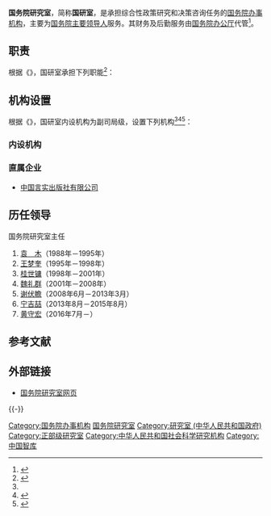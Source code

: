 {{Distinguish|国务院发展研究中心}}
{{Infobox PRCG
|机构名称=国务院研究室
|标志1=National Emblem of the People's Republic of China (2).svg
|标志1说明=[[s:国务院关于国家行政机关和企业事业单位社会团体印章管理的规定|1999年规定]]：[[印章|印章]][[直径|直径]]5厘米，中央刊[[中华人民共和国国徽|国徽]]，由[[中华人民共和国国务院|国务院]]制发。
|职位1=主任
|人员1=[[黄守宏|黄守宏]]
|职位2=副主任
|人员2=[[陈祖新|陈祖新]]、[[向东_(1963年)|向　东]]
|人数2=2
|职位3=党组成员
|人员3=[[孙国君|孙国君]]、[[肖炎舜|肖炎舜]]
|人数3=2
|成立时间=1995年
|上级机构=[[中华人民共和国国务院|中华人民共和国国务院]]
|机构类型=[[国务院办事机构|国务院办事机构]]
|中共本级 =中国共产党国务院研究室党组
|本级纪检监察=[[中华人民共和国国务院办公厅#驻国办纪检监察组|中央纪委国家监委驻国务院办公厅纪检监察组]]
|行政级别=正部级
|地址1=[[北京市|北京市]]
|官网=
|链接= {{URL|http://www.gov.cn/guoqing/2018-06/22/content_5300522.htm|中国政府网国研室专页}}
|a=[[中共中央政策研究室|中共中央政策研究室]]
|b=[[国务院发展研究中心|国务院发展研究中心]]
|c=[[国务院参事室|国务院参事室]]
}}

'''国务院研究室'''，简称'''国研室'''，是承担综合性政策研究和决策咨询任务的[[国务院办事机构|国务院办事机构]]，主要为[[国务院常务会议#组成人员|国务院主要领导人]]服务。其财务及后勤服务由[[国务院办公厅|国务院办公厅]]代管<ref name="官方简称">{{cite web|title=关于转发国务院机构简称的通知|url=http://www.gdllw.org/tzgg/201806/W020180622515099385181.pdf|accessdate=2018-11-25|author=国务院办公厅秘书局|publisher=广东老龄网|archiveurl=https://web.archive.org/web/20181125030045/http://www.gdllw.org/tzgg/201806/W020180622515099385181.pdf|archive-date=2018-11-25|dead-url=yes}}</ref>。

==职责==
根据《{{s|国务院研究室职能配置、内设机构和人员编制规定}}》，国研室承担下列职能<ref name="三定方案">{{cite web|title=国家统计局职能配置、内设机构和人员编制规定|url=http://www.gov.cn/gjjg/2005-12/26/content_137261.htm|accessdate=2018-11-25|publisher=中华人民共和国中央人民政府门户网站|archiveurl=https://web.archive.org/web/20181210082037/http://www.gov.cn/gjjg/2005-12/26/content_137261.htm|archivedate=2018-12-10|dead-url=no|author1=国务院办公厅}}</ref>：
{{columns-list|2|
# 负责组织或参与对改革开放和经济社会发展中的重大问题进行调查研究和决策咨询，提出政策性建议和咨询意见。
# 负责起草《政府工作报告》，牵头组织国务院重要会议的文件起草，参与党中央重要会议的文件起草工作。
# 根据国务院领导同志指示，单独或组织、协同有关方面起草、修改国务院有关重要文件，起草国务院领导同志部分重要讲话等文稿。
# 对国内国际经济形势、各主要国家经济政策和社会发展政策进行分析和研究，提出政策建议。收集、分析、整理和报送经济社会发展的重要信息、动态，为国务院决策提供参考建议。
# 承办国务院交办的其他事项。
}}

== 机构设置  ==
根据《{{s|国务院研究室职能配置、内设机构和人员编制规定}}》，国研室内设机构为副司局级，设置下列机构<ref name="三定方案" /><ref>{{cite web|title=国办确认新设秘书四局，国务院研究室单设国际研究司|url=http://www.thepaper.cn/newsDetail_forward_1456949|accessdate=2016-05-24|publisher=澎湃新闻|archiveurl=https://web.archive.org/web/20160629164016/http://www.thepaper.cn/newsDetail_forward_1456949|archivedate=2016-06-29|dead-url=no}}</ref><ref name="报道0826A">{{cite web|title=财政部办公厅、中宣部文改办关于报送2018年中央文化企业改革发展情况报告的通知（财办文〔2019〕26号）附件2：文化企业名单|url=http://jkw.mof.gov.cn/zhengcefabu/201907/t20190715_3300215.htm|accessdate=2020-08-02|author=财政部办公厅、中宣部文改办|publisher=中华人民共和国财政部|archiveurl=https://web.archive.org/web/20200910090031/http://jkw.mof.gov.cn/zhengcefabu/201907/t20190715_3300215.htm|archivedate=2020-09-10|dead-url=no}}</ref>：

=== 内设机构 ===
{{columns-list|2|
* [[国务院研究室秘书司|秘书司（人事司、外事司）]]
* [[国务院研究室综合研究一司|综合研究一司（发展战略研究司）]]
* [[国务院研究室综合研究二司|综合研究二司]]
* [[国务院研究室宏观经济研究司|宏观经济研究司]]
* [[国务院研究室国际研究司|国际研究司]]
* [[国务院研究室工交贸易研究司|工交贸易研究司]]
* [[国务院研究室农村经济研究司|农村经济研究司]]
* [[国务院研究室社会发展研究司|社会发展研究司]]
* [[国务院研究室教科文卫研究司|教科文卫研究司]]
* [[国务院研究室信息研究司|信息研究司]]
* [[中国共产党国务院研究室机关委员会|机关党委]]
}}

=== 直属企业 ===
* [[中国言实出版社|中国言实出版社有限公司]]

== 历任领导 ==
; 国务院研究室主任
# [[袁木|袁　木]]（1988年－1995年）
# [[王梦奎|王梦奎]]（1995年－1998年）
# [[桂世镛|桂世镛]]（1998年－2001年）
# [[魏礼群|魏礼群]]（2001年－2008年）
# [[谢伏瞻|谢伏瞻]]（2008年6月－2013年3月）
# [[宁吉喆|宁吉喆]]（2013年8月－2015年8月）
# [[黄守宏|黄守宏]]（2016年7月－）

== 参考文献 ==
{{Reflist}}

== 外部链接 ==
* [http://www.gov.cn/guoqing/2018-06/22/content_5300522.htm 国务院研究室网页] {{Wayback|url=http://www.gov.cn/guoqing/2018-06/22/content_5300522.htm|date=20210811050712}}

{{-}}
{{国务院}}

[[Category:国务院办事机构|Category:国务院办事机构]]
[[Category:国务院研究室|]]
[[Category:研究室_(中华人民共和国政府)|Category:研究室 (中华人民共和国政府)]]
[[Category:正部级研究室|Category:正部级研究室]]
[[Category:中华人民共和国社会科学研究机构|Category:中华人民共和国社会科学研究机构]]
[[Category:中国智库|Category:中国智库]]